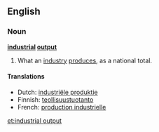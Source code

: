 ==English==

===Noun===
'''[[industrial]] [[output]]'''

# {{context|accounting}} What an [[industry]] [[produce]]s, as a national total.

====Translations====
*Dutch: [[industriële produktie]] {{f}}
*Finnish: [[teollisuustuotanto]]
*French: [[production industrielle]] {{f}}

[[et:industrial output]]
